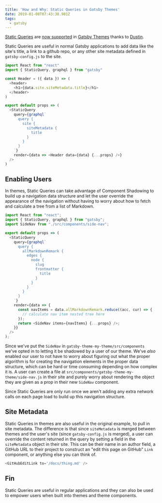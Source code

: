```yaml
---
title: 'How and Why: Static Queries in Gatsby Themes'
date: 2019-01-08T07:43:38.981Z
tags:
  - gatsby
---
```

[Static Queries](https://www.gatsbyjs.org/docs/static-query/) are [now supported](https://github.com/gatsbyjs/gatsby/pull/10786) in [Gatsby Themes](https://www.gatsbyjs.org/blog/2018-11-11-introducing-gatsby-themes/) thanks to [Dustin](https://twitter.com/SchauDustin).

Static Queries are useful in normal Gatsby applications to add data like the site's title, a link to a github repo, or any other site metadata defined in `gatsby-config.js` to the site.

```js
import React from "react"
import { StaticQuery, graphql } from "gatsby"

const Header = ({ data }) => (
  <header>
    <h1>{data.site.siteMetadata.title}</h1>
  </header>
)

export default props => (
  <StaticQuery
    query={graphql`
      query {
        site {
          siteMetadata {
            title
          }
        }
      }
    `}
    render={data => <Header data={data} {...props} />}
  />
)
```

## Enabling Users

In themes, Static Queries can take advantage of Component Shadowing to build up a navigation data structure and let the user override the appearance of the navigation without having to worry about how to fetch and calculate a tree from a list of Markdown.

```js
import React from "react";
import { StaticQuery, graphql } from "gatsby";
import SideNav from "./src/components/side-nav";

export default props => (
  <StaticQuery
    query={graphql`
      query {
        allMarkdownRemark {
          edges {
            node {
              slug
              frontmatter {
                title
              }
            }
          }
        }
      }
    `}
    render={data => {
      const navItems = data.allMarkdownRemark.reduce((acc, cur) => {
        // calculate nav item nested tree here
      });
      return <SideNav items={navItems} {...props} />;
    }}
  />
);
```

Since we've put the `SideNav` in `gatsby-theme-my-theme/src/components` we've opted in to letting it be shadowed by a user of our theme. We've *also* enabled our user to not have to worry about figuring out what the proper algorithm is for creating the navigation elements in the proper data structure, which can be hard or time consuming depending on how complex it is. A user can create a file at `src/components/gatsby-theme-my-theme/side-nav.js` in their site and purely worry about rendering the object they are given as a prop in their new `SideNav` component.

Since Static Queries are only run once we aren't adding any extra network calls on each page load to build up this navigation structure.

## Site Metadata

Static Queries in themes are also useful in the original example, to pull in site metadata. The difference is that since `siteMetadata` is merged between themes and the user's site (since `gatsby-config.js` is merged), a user can override the content returned in the query by setting a field in the `siteMetadata` object in their site. This can be their name in an author field, a GitHub URL to their project to construct an "edit this page on GitHub" `Link` component, or anything else you can think of.

```js
<GitHubEditLink to='/docs/thing.md' />
```

## Fin

Static Queries are useful in regular applications and they can also be used to empower users when built into themes and theme components.

